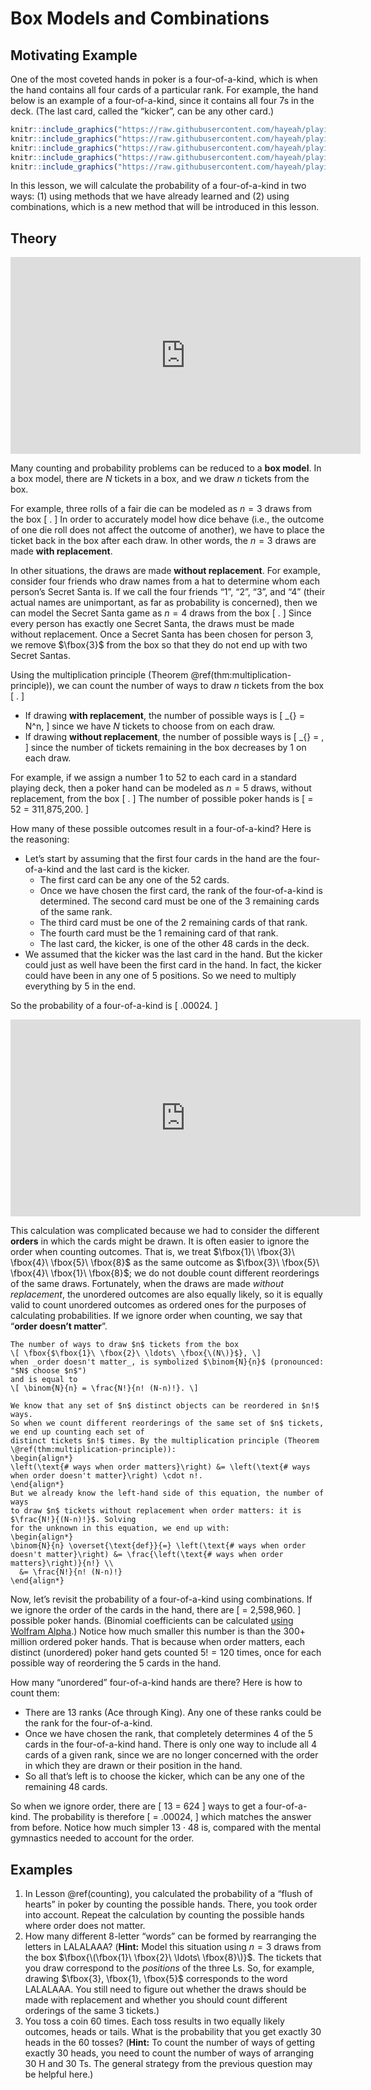 # Box Models and Combinations {#box-models}

## Motivating Example {-}

One of the most coveted hands in poker is a four-of-a-kind, which is when the hand contains 
all four cards of a particular rank. For example, the hand below is an example of a four-of-a-kind, 
since it contains all four 7s in the deck. (The last card, called the "kicker", can be any other card.)

```r
knitr::include_graphics("https://raw.githubusercontent.com/hayeah/playing-cards-assets/master/png/7_of_hearts.png")
knitr::include_graphics("https://raw.githubusercontent.com/hayeah/playing-cards-assets/master/png/7_of_clubs.png")
knitr::include_graphics("https://raw.githubusercontent.com/hayeah/playing-cards-assets/master/png/7_of_spades.png")
knitr::include_graphics("https://raw.githubusercontent.com/hayeah/playing-cards-assets/master/png/7_of_diamonds.png")
knitr::include_graphics("https://raw.githubusercontent.com/hayeah/playing-cards-assets/master/png/jack_of_spades.png")
```

In this lesson, we will calculate the probability of a four-of-a-kind in two ways: (1) 
using methods that we have already learned and (2) using combinations, which is a new 
method that will be introduced in this lesson.

## Theory {-}

<iframe width="560" height="315" src="https://www.youtube.com/embed/M3VFRQCQZJ8" frameborder="0" allow="accelerometer; autoplay; encrypted-media; gyroscope; picture-in-picture" allowfullscreen></iframe>

Many counting and probability problems can be reduced to a **box model**. 
In a box model, there are $N$ tickets in a box, and we draw
$n$ tickets from the box.

For example, three rolls of a fair die can be modeled as $n=3$ draws from 
the box 
\[ \fbox{$\fbox{1}\ \fbox{2}\ \fbox{3}\ \fbox{4}\ \fbox{5}\ \fbox{6}$}. \]
In order to accurately model how dice behave (i.e., the outcome of one die 
roll does not affect the outcome of another), we have to place the ticket 
back in the box after each draw. In other 
words, the $n=3$ draws are made **with replacement**.

In other situations, the draws are made **without replacement**. 
For example, consider four friends who draw names from a hat to determine 
whom each person's Secret Santa is. If we call the four friends 
"1", "2", "3", and "4" (their actual names are unimportant, as far as 
probability is concerned), then we can model the Secret Santa game as 
$n=4$ draws from the box
\[ \fbox{$\fbox{1}\ \fbox{2}\ \fbox{3}\ \fbox{4}$}. \]
Since every person has exactly one Secret Santa, the draws must be made 
without replacement. Once a Secret Santa has been chosen for person 3, 
we remove $\fbox{3}$ from the box so that they do not end up with
two Secret Santas.

Using the multiplication principle (Theorem \@ref(thm:multiplication-principle)), we can count the number of ways to 
draw $n$ tickets from the box 
\[ \fbox{$\fbox{1}\ \fbox{2}\ \ldots\ \fbox{\(N\)}$}. \]

- If drawing **with replacement**, the number of possible ways is 
\[ \underbrace{N \cdot N \cdot N \cdot \ldots \cdot N}_{\text{$n$ terms}} = N^n, \]
since we have $N$ tickets to choose from on each draw.
- If drawing **without replacement**, the number of possible ways is
\[ \underbrace{N \cdot (N-1) \cdot (N-2) \cdot \ldots \cdot (N-n+1)}_{\text{$n$ terms}} = \frac{N!}{(N-n)!}, \]
since the number of tickets remaining in the box decreases by 1 on each draw.

For example, if we assign a number 1 to 52 to each card in a standard playing deck, then 
a poker hand can be modeled as $n=5$ draws, without replacement, from the box 
\[ \fbox{$\fbox{1}\ \fbox{2}\ \ldots\ \fbox{52}$}. \]
The number of possible poker hands is 
\[ \frac{52!}{(52-5)!} = 52 \cdot 51 \cdot 50 \cdot 49 \cdot 48 = 311,875,200. \]

How many of these possible outcomes result in a four-of-a-kind? Here is the reasoning:

- Let's start by assuming that the first four cards in the hand are the four-of-a-kind and the 
last card is the kicker.
    - The first card can be any one of the 52 cards.
    - Once we have chosen the first card, the rank of the four-of-a-kind is determined. 
    The second card must be one of the 3 remaining cards of the same rank.
    - The third card must be one of the 2 remaining cards of that rank.
    - The fourth card must be the 1 remaining card of that rank.
    - The last card, the kicker, is one of the other 48 cards in the deck.
- We assumed that the kicker was the last card in the hand. But the kicker could just as well have been the first card in the hand. In fact, the kicker could have been in any one of 5 positions. So we need to multiply 
everything by 5 in the end.

So the probability of a four-of-a-kind is
\[ \frac{(52 \cdot 3 \cdot 2 \cdot 1 \cdot 48) \cdot 5}{52 \cdot 51 \cdot 50 \cdot 49 \cdot 48} \approx .00024. \]

<iframe width="560" height="315" src="https://www.youtube.com/embed/M6twelcVmz4" frameborder="0" allow="accelerometer; autoplay; encrypted-media; gyroscope; picture-in-picture" allowfullscreen></iframe>

This calculation was complicated because we had to consider the different **orders** 
in which the cards might be drawn. It is often easier to 
ignore the order when counting outcomes. That is, we treat $\fbox{1}\ \fbox{3}\ \fbox{4}\ \fbox{5}\ \fbox{8}$ 
as the same outcome as $\fbox{3}\ \fbox{5}\ \fbox{4}\ \fbox{1}\ \fbox{8}$; we do not double count 
different reorderings of the same draws. Fortunately, when the draws are made _without replacement_, 
the unordered outcomes are also equally likely, so it is equally valid to count unordered outcomes as 
ordered ones for the purposes of calculating probabilities. If we ignore order when counting, 
we say that "**order doesn't matter**".

```theorem
The number of ways to draw $n$ tickets from the box 
\[ \fbox{$\fbox{1}\ \fbox{2}\ \ldots\ \fbox{\(N\)}$}, \]
when _order doesn't matter_, is symbolized $\binom{N}{n}$ (pronounced: "$N$ choose $n$") 
and is equal to 
\[ \binom{N}{n} = \frac{N!}{n! (N-n)!}. \]
```
```proof
We know that any set of $n$ distinct objects can be reordered in $n!$ ways. 
So when we count different reorderings of the same set of $n$ tickets, we end up counting each set of 
distinct tickets $n!$ times. By the multiplication principle (Theorem \@ref(thm:multiplication-principle)):
\begin{align*}
\left(\text{# ways when order matters}\right) &= \left(\text{# ways when order doesn't matter}\right) \cdot n!.
\end{align*}
But we already know the left-hand side of this equation, the number of ways 
to draw $n$ tickets without replacement when order matters: it is $\frac{N!}{(N-n)!}$. Solving 
for the unknown in this equation, we end up with:
\begin{align*}
\binom{N}{n} \overset{\text{def}}{=} \left(\text{# ways when order doesn't matter}\right) &= \frac{\left(\text{# ways when order matters}\right)}{n!} \\
  &= \frac{N!}{n! (N-n)!}
\end{align*}
```

Now, let's revisit the probability of a four-of-a-kind using combinations. If we ignore the order 
of the cards in the hand, there are 
\[ \binom{52}{5} = 2,598,960. \]
possible poker hands. (Binomial coefficients can be calculated [using Wolfram Alpha](https://www.wolframalpha.com/input/?i=52%20choose%205).) Notice how much smaller this number is 
than the 300+ million ordered poker hands. That is because when order matters, 
each distinct (unordered) poker hand gets counted $5! = 120$ times, once for each possible way of 
reordering the 5 cards in the hand.

How many "unordered" four-of-a-kind hands are there? Here is how to count them:

- There are 13 ranks (Ace through King). Any one of these ranks could be the rank for the four-of-a-kind.
- Once we have chosen the rank, that completely determines 4 of the 5 cards in the four-of-a-kind hand. 
There is only one way to include all 4 cards of a given rank, since we are no longer concerned with 
the order in which they are drawn or their position in the hand.
- So all that's left is to choose the kicker, which can be any one of the remaining 48 cards.

So when we ignore order, there are 
\[ 13 \cdot 48 = 624 \]
ways to get a four-of-a-kind. The probability is therefore 
\[ \frac{13 \times 48}{\binom{52}{5}} = \frac{624}{2,598,960} \approx .00024, \]
which matches the answer from before. Notice how much simpler $13 \cdot 48$ is, compared 
with the mental gymnastics needed to account for the order. 



## Examples {-}

1. In Lesson \@ref(counting), you calculated the probability of a "flush of hearts" in poker by counting 
the possible hands. There, you took order into account. Repeat the calculation 
by counting the possible hands where order does not matter.
2. How many different 8-letter "words" can be formed by rearranging the letters in LALALAAA? 
(**Hint:** Model this situation using $n=3$ draws from the box 
$\fbox{\(\fbox{1}\ \fbox{2}\ \ldots\ \fbox{8}\)}$. The tickets that you 
draw correspond to the _positions_ of the three Ls. So, for example, drawing 
$\fbox{3}, \fbox{1}, \fbox{5}$ corresponds to the word LALALAAA. 
You still need to figure out whether the draws should be made with replacement and whether you should 
count different orderings of the same 3 tickets.)
3. You toss a coin 60 times. Each toss results in two equally likely outcomes, heads or tails. 
What is the probability that you get exactly 30 heads in the 60 tosses?
(**Hint:** To count the number of ways of getting exactly 30 heads, you need to count the number of 
ways of arranging 30 H and 30 Ts. The general strategy from the previous question may be helpful here.)
